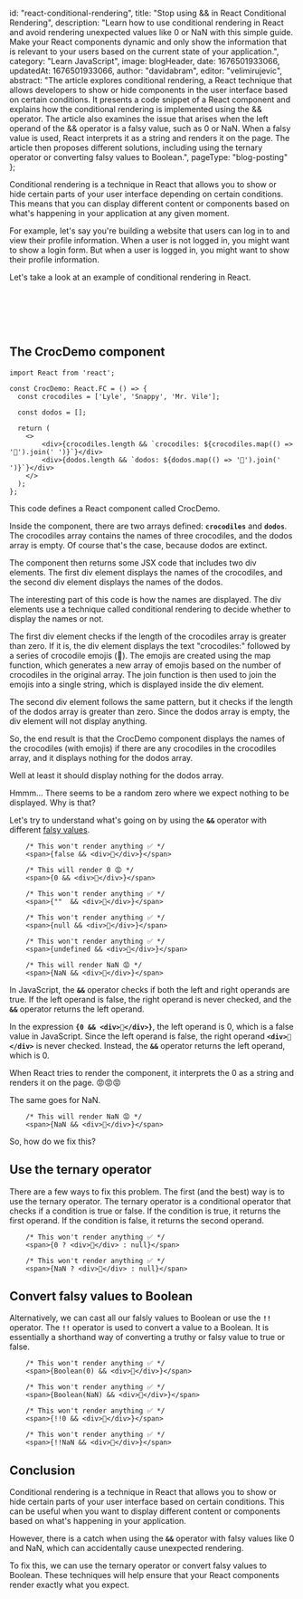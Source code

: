 
  id: "react-conditional-rendering",
  title: "Stop using && in React Conditional Rendering",
  description: "Learn how to use conditional rendering in React and avoid rendering unexpected values like 0 or NaN with this simple guide. Make your React components dynamic and only show the information that is relevant to your users based on the current state of your application.",
  category: "Learn JavaScript",
  image: blogHeader,
  date: 1676501933066,
  updatedAt: 1676501933066,
  author: "davidabram",
  editor: "velimirujevic",
  abstract: "The article explores conditional rendering, a React technique that allows developers to show or hide components in the user interface based on certain conditions. It presents a code snippet of a React component and explains how the conditional rendering is implemented using the && operator. The article also examines the issue that arises when the left operand of the && operator is a falsy value, such as 0 or NaN. When a falsy value is used, React interprets it as a string and renders it on the page. The article then proposes different solutions, including using the ternary operator or converting falsy values to Boolean.",
  pageType: "blog-posting"
};

Conditional rendering is a technique in React that allows you to show or hide certain parts of your user interface depending on certain conditions. This means that you can display different content or components based on what's happening in your application at any given moment.

For example, let's say you're building a website that users can log in to and view their profile information. When a user is not logged in, you might want to show a login form. But when a user is logged in, you might want to show their profile information.

Let's take a look at an example of conditional rendering in React.

<br />
<br />

<ContentTable tocData={props.toc} />

<br />
<br />

## The CrocDemo component

```tsx
import React from 'react';

const CrocDemo: React.FC = () => {
  const crocodiles = ['Lyle', 'Snappy', 'Mr. Vile'];

  const dodos = [];

  return (
    <>
        <div>{crocodiles.length && `crocodiles: ${crocodiles.map(() => '🐊').join(' ')}`}</div>
        <div>{dodos.length && `dodos: ${dodos.map(() => '🦤').join(' ')}`}</div> 
    </>
  );
};

```

This code defines a React component called CrocDemo.

Inside the component, there are two arrays defined: **`crocodiles`** and **`dodos`**. The crocodiles array contains the names of three crocodiles, and the dodos array is empty. Of course that's the case, because dodos are extinct.

The component then returns some JSX code that includes two div elements. The first div element displays the names of the crocodiles, and the second div element displays the names of the dodos.

The interesting part of this code is how the names are displayed. The div elements use a technique called conditional rendering to decide whether to display the names or not.

The first div element checks if the length of the crocodiles array is greater than zero. If it is, the div element displays the text "crocodiles:" followed by a series of crocodile emojis (🐊). The emojis are created using the map function, which generates a new array of emojis based on the number of crocodiles in the original array. The join function is then used to join the emojis into a single string, which is displayed inside the div element.

The second div element follows the same pattern, but it checks if the length of the dodos array is greater than zero. Since the dodos array is empty, the div element will not display anything.

So, the end result is that the CrocDemo component displays the names of the crocodiles (with emojis) if there are any crocodiles in the crocodiles array, and it displays nothing for the dodos array.

Well at least it should display nothing for the dodos array.

<Demo>

  <Island deferUntil="visible">
    <CrocDemo />
  </Island>

</Demo>

Hmmm... There seems to be a random zero where we expect nothing to be displayed. Why is that?

Let's try to understand what's going on by using the **`&&`** operator with different [falsy values](https://developer.mozilla.org/en-US/docs/Glossary/Falsy). 

```tsx
    /* This won't render anything ✅ */
    <span>{false && <div>👋</div>}</span>

    /* This will render 0 😡 */
    <span>{0 && <div>👋</div>}</span>

    /* This won't render anything ✅ */
    <span>{""  && <div>👋</div>}</span>

    /* This won't render anything ✅ */
    <span>{null && <div>👋</div>}</span>

    /* This won't render anything ✅ */
    <span>{undefined && <div>👋</div>}</span>

    /* This will render NaN 😡 */
    <span>{NaN && <div>👋</div>}</span>
```
In JavaScript, the **`&&`** operator checks if both the left and right operands are true. If the left operand is false, the right operand is never checked, and the **`&&`** operator returns the left operand.

In the expression **`{0 && <div>👋</div>}`**, the left operand is 0, which is a false value in JavaScript. Since the left operand is false, the right operand **`<div>👋</div>`** is never checked. Instead, the **`&&`** operator returns the left operand, which is 0. 

When React tries to render the component, it interprets the 0 as a string and renders it on the page. 😡😡😡

The same goes for NaN. 

```tsx
    /* This will render NaN 😡 */
    <span>{NaN && <div>👋</div>}</span>
```

So, how do we fix this?

## Use the ternary operator

There are a few ways to fix this problem. The first (and the best) way is to use the ternary operator. The ternary operator is a conditional operator that checks if a condition is true or false. If the condition is true, it returns the first operand. If the condition is false, it returns the second operand.

```tsx
    /* This won't render anything ✅ */
    <span>{0 ? <div>👋</div> : null}</span>

    /* This won't render anything ✅ */
    <span>{NaN ? <div>👋</div> : null}</span>

```

## Convert falsy values to Boolean

Alternatively, we can cast all our falsly values to Boolean or use the **`!!`** operator. 
The **`!!`** operator is used to convert a value to a Boolean. It is essentially a shorthand way of converting a truthy or falsy value to true or false.

```tsx
    /* This won't render anything ✅ */
    <span>{Boolean(0) && <div>👋</div>}</span>

    /* This won't render anything ✅ */
    <span>{Boolean(NaN) && <div>👋</div>}</span>

    /* This won't render anything ✅ */
    <span>{!!0 && <div>👋</div>}</span>

    /* This won't render anything ✅ */
    <span>{!!NaN && <div>👋</div>}</span>
```

## Conclusion

Conditional rendering is a technique in React that allows you to show or hide certain parts of your user interface based on certain conditions. This can be useful when you want to display different content or components based on what's happening in your application.

However, there is a catch when using the **`&&`** operator with falsy values like 0 and NaN, which can accidentally cause unexpected rendering.

To fix this, we can use the ternary operator or convert falsy values to Boolean. These techniques will help ensure that your React components render exactly what you expect.



